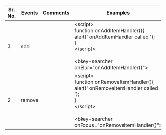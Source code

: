 
 
|Sr. No.|Events|Comments|Examples|
|--- |--- |--- |--- |
|1|add||&lt;script&gt;<br/>function onAddItemHandler(){<br/>alert(' onAddItemHandler called ');<br/>}<br/>&lt;/script&gt;<br/><br/>&lt;bkey-searcher onBlur="onAddItemHandler\(\)"&gt;|
|2|remove||&lt;script&gt;<br/>function onRemoveItemHandler(){<br/>alert(' onRemoveItemHandler called ');<br/>}<br/>&lt;/script&gt;<br/><br/>&lt;bkey-searcher onFocus="onRemoveItemHandler\(\)"&gt;|
